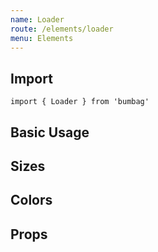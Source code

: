 ```yaml
---
name: Loader
route: /elements/loader
menu: Elements
---
```



## Import

`import { Loader } from 'bumbag'`

## Basic Usage

<Playground>
  <Loader />
</Playground>

## Sizes

<Playground>
  <Loader size="small" />
  <Loader />
  <Loader size="medium" />
  <Loader size="large" />
</Playground>

## Colors

<Playground>
  <Loader state="success" />
  <Loader state="danger" />
  <Loader state="warning" />
</Playground>


## Props

<PropsTable of={Loader} />
